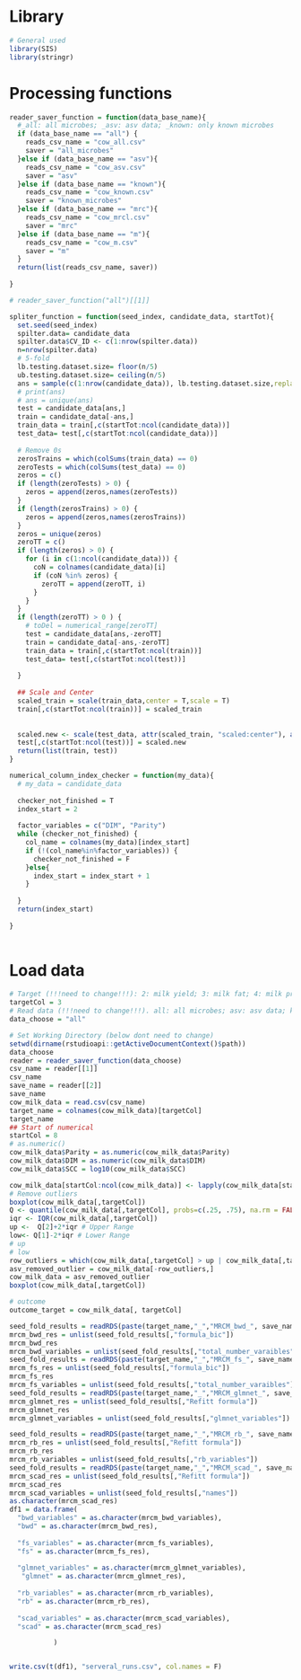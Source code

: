 
# Library
```r
# General used
library(SIS)
library(stringr)
```
# Processing functions
```r
reader_saver_function = function(data_base_name){
  #_all: all microbes; _asv: asv data; _known: only known microbes
  if (data_base_name == "all") {
    reads_csv_name = "cow_all.csv"
    saver = "all_microbes"
  }else if (data_base_name == "asv"){
    reads_csv_name = "cow_asv.csv"
    saver = "asv"    
  }else if (data_base_name == "known"){
    reads_csv_name = "cow_known.csv"
    saver = "known_microbes"    
  }else if (data_base_name == "mrc"){
    reads_csv_name = "cow_mrcl.csv"
    saver = "mrc"
  }else if (data_base_name == "m"){
    reads_csv_name = "cow_m.csv"
    saver = "m"    
  }
  return(list(reads_csv_name, saver))
  
}

# reader_saver_function("all")[[1]]

spliter_function = function(seed_index, candidate_data, startTot){
  set.seed(seed_index)
  spilter.data= candidate_data
  spilter.data$CV_ID <- c(1:nrow(spilter.data))
  n=nrow(spilter.data)
  # 5-fold
  lb.testing.dataset.size= floor(n/5)
  ub.testing.dataset.size= ceiling(n/5)
  ans = sample(c(1:nrow(candidate_data)), lb.testing.dataset.size,replace = F)
  # print(ans)
  # ans = unique(ans)
  test = candidate_data[ans,]
  train = candidate_data[-ans,]
  train_data = train[,c(startTot:ncol(candidate_data))]
  test_data= test[,c(startTot:ncol(candidate_data))]
  
  # Remove 0s 
  zerosTrains = which(colSums(train_data) == 0)
  zeroTests = which(colSums(test_data) == 0)
  zeros = c()
  if (length(zeroTests) > 0) {
    zeros = append(zeros,names(zeroTests))
  }
  if (length(zerosTrains) > 0) {
    zeros = append(zeros,names(zerosTrains))
  } 
  zeros = unique(zeros)
  zeroTT = c()
  if (length(zeros) > 0) {
    for (i in c(1:ncol(candidate_data))) {
      coN = colnames(candidate_data)[i]
      if (coN %in% zeros) {
        zeroTT = append(zeroTT, i)
      }
    }
  }
  if (length(zeroTT) > 0 ) {
    # toDel = numerical_range[zeroTT]
    test = candidate_data[ans,-zeroTT]
    train = candidate_data[-ans,-zeroTT]
    train_data = train[,c(startTot:ncol(train))]
    test_data= test[,c(startTot:ncol(test))]
    
  }
  
  ## Scale and Center
  scaled_train = scale(train_data,center = T,scale = T)
  train[,c(startTot:ncol(train))] = scaled_train
  
  
  scaled.new <- scale(test_data, attr(scaled_train, "scaled:center"), attr(scaled_train, "scaled:scale"))
  test[,c(startTot:ncol(test))] = scaled.new  
  return(list(train, test))
}

numerical_column_index_checker = function(my_data){
  # my_data = candidate_data
  
  checker_not_finished = T
  index_start = 2
  
  factor_variables = c("DIM", "Parity")
  while (checker_not_finished) {
    col_name = colnames(my_data)[index_start]
    if (!(col_name%in%factor_variables)) {
      checker_not_finished = F
    }else{
      index_start = index_start + 1
    }
    
  }
  return(index_start)
  
}  
  
```

# Load data

```r
# Target (!!!need to change!!!): 2: milk yield; 3: milk fat; 4: milk protein; 5. milk lactose
targetCol = 3
# Read data (!!!need to change!!!). all: all microbes; asv: asv data; known: only known microbes; mrc; m
data_choose = "all"

# Set Working Directory (below dont need to change)
setwd(dirname(rstudioapi::getActiveDocumentContext()$path))
data_choose
reader = reader_saver_function(data_choose)
csv_name = reader[[1]]
csv_name
save_name = reader[[2]]
save_name
cow_milk_data = read.csv(csv_name)
target_name = colnames(cow_milk_data)[targetCol]
target_name
## Start of numerical 
startCol = 8
# as.numeric()
cow_milk_data$Parity = as.numeric(cow_milk_data$Parity)
cow_milk_data$DIM = as.numeric(cow_milk_data$DIM)
cow_milk_data$SCC = log10(cow_milk_data$SCC)

cow_milk_data[startCol:ncol(cow_milk_data)] <- lapply(cow_milk_data[startCol:ncol(cow_milk_data)], as.numeric)
# Remove outliers
boxplot(cow_milk_data[,targetCol])
Q <- quantile(cow_milk_data[,targetCol], probs=c(.25, .75), na.rm = FALSE)
iqr <- IQR(cow_milk_data[,targetCol])
up <-  Q[2]+2*iqr # Upper Range  
low<- Q[1]-2*iqr # Lower Range
# up
# low
row_outliers = which(cow_milk_data[,targetCol] > up | cow_milk_data[,targetCol] < low)
asv_removed_outlier = cow_milk_data[-row_outliers,]
cow_milk_data = asv_removed_outlier
boxplot(cow_milk_data[,targetCol])

# outcome
outcome_target = cow_milk_data[, targetCol]

```

```r
seed_fold_results = readRDS(paste(target_name,"_","MRCM_bwd_", save_name,".RData", sep = ""))
mrcm_bwd_res = unlist(seed_fold_results[,"formula_bic"])
mrcm_bwd_res
mrcm_bwd_variables = unlist(seed_fold_results[,"total_number_varaibles"])
seed_fold_results = readRDS(paste(target_name,"_","MRCM_fs_", save_name,".RData", sep = ""))
mrcm_fs_res = unlist(seed_fold_results[,"formula_bic"])
mrcm_fs_res
mrcm_fs_variables = unlist(seed_fold_results[,"total_number_varaibles"])
seed_fold_results = readRDS(paste(target_name,"_","MRCM_glmnet_", save_name,".RData", sep = ""))
mrcm_glmnet_res = unlist(seed_fold_results[,"Refitt formula"])
mrcm_glmnet_res
mrcm_glmnet_variables = unlist(seed_fold_results[,"glmnet_variables"])

seed_fold_results = readRDS(paste(target_name,"_","MRCM_rb_", save_name,".RData", sep = ""))
mrcm_rb_res = unlist(seed_fold_results[,"Refitt formula"])
mrcm_rb_res
mrcm_rb_variables = unlist(seed_fold_results[,"rb_variables"])
seed_fold_results = readRDS(paste(target_name,"_","MRCM_scad_", save_name,".RData", sep = ""))
mrcm_scad_res = unlist(seed_fold_results[,"Refitt formula"])
mrcm_scad_res
mrcm_scad_variables = unlist(seed_fold_results[,"names"])
as.character(mrcm_scad_res)
df1 = data.frame(
  "bwd_variables" = as.character(mrcm_bwd_variables), 
  "bwd" = as.character(mrcm_bwd_res), 
  
  "fs_variables" = as.character(mrcm_fs_variables), 
  "fs" = as.character(mrcm_fs_res), 
  
  "glmnet_variables" = as.character(mrcm_glmnet_variables),
   "glmnet" = as.character(mrcm_glmnet_res),
  
  "rb_variables" = as.character(mrcm_rb_variables),
  "rb" = as.character(mrcm_rb_res),
  
  "scad_variables" = as.character(mrcm_scad_variables),
  "scad" = as.character(mrcm_scad_res)

           )


write.csv(t(df1), "serveral_runs.csv", col.names = F)
```